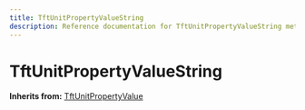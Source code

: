 ```yaml
---
title: TftUnitPropertyValueString
description: Reference documentation for TftUnitPropertyValueString meta class
---
```



# TftUnitPropertyValueString

**Inherits from:** [TftUnitPropertyValue](/classes/tftunitpropertyvalue)

<ClassDetails file="/db/classes/TftUnitPropertyValueString.11ea1de0b458.json" />
